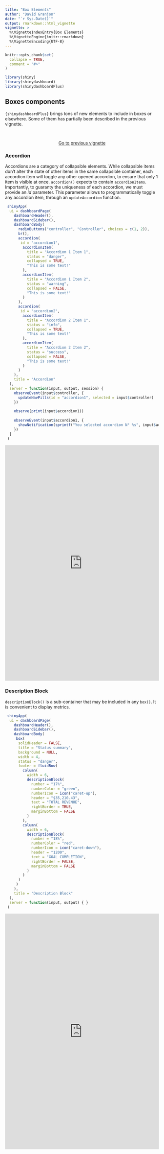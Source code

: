 ```yaml
---
title: "Box Elements"
author: "David Granjon"
date: "`r Sys.Date()`"
output: rmarkdown::html_vignette
vignette: >
  %\VignetteIndexEntry{Box Elements}
  %\VignetteEngine{knitr::rmarkdown}
  %\VignetteEncoding{UTF-8}
---
```


```r
knitr::opts_chunk$set(
  collapse = TRUE,
  comment = "#>"
)

library(shiny)
library(shinydashboard)
library(shinydashboardPlus)
```

## Boxes components

`{shinydashboardPlus}` brings tons of new elements to include in boxes or elsewhere. Some of them has partially been described in the previous vignette.

<br>

<div style="text-align:center;"><a href="improved-boxes.html" class="btn btn-outline-secondary btn-lg">Go to previous vignette</a></div>


### Accordion
Accordions are a category of collapsible elements. While collapsible items don't alter the state of other items in the same collapsible container, each accordion item will toggle any other opened accordion, to ensure that only 1 item is visible at once. `accordion()` expects to contain `accordionItems`. Importantly, to guaranty the uniqueness of each accordion, we must provide an _id_ parameter. This parameter allows to programmatically toggle any accordion item, through an `updateAccordion` function.


```r
 shinyApp(
  ui = dashboardPage(
    dashboardHeader(),
    dashboardSidebar(),
    dashboardBody(
      radioButtons("controller", "Controller", choices = c(1, 2)),
      br(),
      accordion(
       id = "accordion1",
        accordionItem(
          title = "Accordion 1 Item 1",
          status = "danger",
          collapsed = TRUE,
          "This is some text!"
        ),
        accordionItem(
          title = "Accordion 1 Item 2",
          status = "warning",
          collapsed = FALSE,
          "This is some text!"
        )
      ),
      accordion(
       id = "accordion2",
        accordionItem(
          title = "Accordion 2 Item 1",
          status = "info",
          collapsed = TRUE,
          "This is some text!"
        ),
        accordionItem(
          title = "Accordion 2 Item 2",
          status = "success",
          collapsed = FALSE,
          "This is some text!"
        )
      )
    ),
    title = "Accordion"
  ),
  server = function(input, output, session) {
    observeEvent(input$controller, {
      updateNavPills(id = "accordion1", selected = input$controller)
    })
    
    observe(print(input$accordion1))
    
    observeEvent(input$accordion1, {
      showNotification(sprintf("You selected accordion N° %s", input$accordion1), type = "message")
    })
  }
 )
```

<div class="marvel-device ipad black">
<div class="camera"></div>
<div class="screen">
<iframe width="100%" src="https://dgranjon.shinyapps.io/shinydashboardPlus-accordions/" allowfullscreen="" frameborder="0" scrolling="no" height="770px"></iframe>
</div>
<div class="home"></div>
</div>

### Description Block

`descriptionBlock()` is a sub-container that may be included in any `box()`. 
It is convenient to display metrics. 

```r
 shinyApp(
  ui = dashboardPage(
    dashboardHeader(),
    dashboardSidebar(),
    dashboardBody(
     box(
      solidHeader = FALSE,
      title = "Status summary",
      background = NULL,
      width = 4,
      status = "danger",
      footer = fluidRow(
        column(
          width = 6,
          descriptionBlock(
            number = "17%", 
            numberColor = "green", 
            numberIcon = icon("caret-up"),
            header = "$35,210.43", 
            text = "TOTAL REVENUE", 
            rightBorder = TRUE,
            marginBottom = FALSE
          )
        ),
        column(
          width = 6,
          descriptionBlock(
            number = "18%", 
            numberColor = "red", 
            numberIcon = icon("caret-down"),
            header = "1200", 
            text = "GOAL COMPLETION", 
            rightBorder = FALSE,
            marginBottom = FALSE
          )
        )
      )
     )
    ),
    title = "Description Block"
  ),
  server = function(input, output) { }
 )
```

<div class="marvel-device ipad black">
<div class="camera"></div>
<div class="screen">
<iframe width="100%" src="https://dgranjon.shinyapps.io/shinydashboardPlus-descriptionBlock/" allowfullscreen="" frameborder="0" scrolling="no" height="770px"></iframe>
</div>
<div class="home"></div>
</div>
